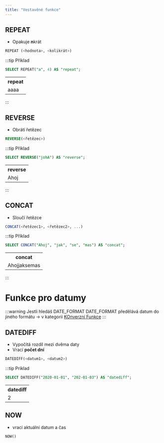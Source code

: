 ```yaml
---
title: "Vestavěné funkce"
---
```


## REPEAT
- Opakuje **n**krát

```sql
REPEAT (<hodnota>, <kolikrát>)
```

:::tip Příklad
```sql
SELECT REPEAT("a", 4) AS "repeat";
```
<table>
    <tr>
        <th>repeat</th>
    </tr>
    <tr>
        <td>aaaa</td>
    </tr>
</table>  
:::

## REVERSE
- Obrátí řetězec

```sql
REVERSE(<řetězec>)
```

:::tip Příklad
```sql
SELECT REVERSE("johA") AS "reverse";
```
<table>
    <tr>
        <th>reverse</th>
    </tr>
    <tr>
        <td>Ahoj</td>
    </tr>
</table>  
:::

## CONCAT
- Sloučí řetězce

```sql
CONCAT(<řetězec1>, <řetězec2>, ...)
```

:::tip Příklad
```sql
SELECT CONCAT("Ahoj", "jak", "se", "mas") AS "concat";
```
<table>
    <tr>
        <th>concat</th>
    </tr>
    <tr>
        <td>Ahojjaksemas</td>
    </tr>
</table>  
:::

# Funkce pro datumy
:::warning Jestli hledáš DATE_FORMAT
DATE_FORMAT předělává datum do jiného formátu -> v kategorii [KOnverzní Funkce](Funkce/Conversni_Funkce#date_format)
:::
## DATEDIFF 
- Vypočítá rozdíl mezi dvěma daty
- Vrací **počet dní**

```sql
DATEDIFF(<datum1>, <datum2>)
```

:::tip Priklad
```sql
SELECT DATEDIFF("2020-01-01", "202-01-03") AS "datediff";
```
<table>
    <tr>
        <th>datediff</th>
    </tr>
    <tr>
        <td>2</td>
    </tr>
</table>

## NOW 
- vrací aktuální datum a čas

```sql
NOW()
```



